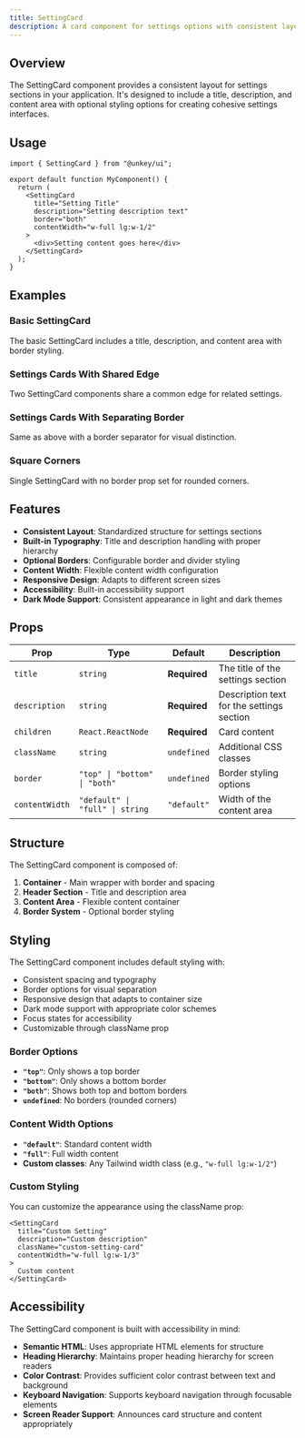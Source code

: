 ```yaml
---
title: SettingCard
description: A card component for settings options with consistent layout, optional borders, and configurable content width for settings interfaces.
---
```


## Overview

The SettingCard component provides a consistent layout for settings sections in your application. It's designed to include a title, description, and content area with optional styling options for creating cohesive settings interfaces.

## Usage

```tsx
import { SettingCard } from "@unkey/ui";

export default function MyComponent() {
  return (
    <SettingCard
      title="Setting Title"
      description="Setting description text"
      border="both"
      contentWidth="w-full lg:w-1/2"
    >
      <div>Setting content goes here</div>
    </SettingCard>
  );
}
```

## Examples

### Basic SettingCard
The basic SettingCard includes a title, description, and content area with border styling.

<SettingsCardBasic />

### Settings Cards With Shared Edge
Two SettingCard components share a common edge for related settings.

<SettingsCardsWithSharedEdge />

### Settings Cards With Separating Border
Same as above with a border separator for visual distinction.

<SettingsCardsWithDivider />

### Square Corners
Single SettingCard with no border prop set for rounded corners.

<SettingsCardsWithSquareEdge />

## Features

- **Consistent Layout**: Standardized structure for settings sections
- **Built-in Typography**: Title and description handling with proper hierarchy
- **Optional Borders**: Configurable border and divider styling
- **Content Width**: Flexible content width configuration
- **Responsive Design**: Adapts to different screen sizes
- **Accessibility**: Built-in accessibility support
- **Dark Mode Support**: Consistent appearance in light and dark themes

## Props

| Prop | Type | Default | Description |
|------|------|---------|-------------|
| `title` | `string` | **Required** | The title of the settings section |
| `description` | `string` | **Required** | Description text for the settings section |
| `children` | `React.ReactNode` | **Required** | Card content |
| `className` | `string` | `undefined` | Additional CSS classes |
| `border` | `"top" \| "bottom" \| "both"` | `undefined` | Border styling options |
| `contentWidth` | `"default" \| "full" \| string` | `"default"` | Width of the content area |

## Structure

The SettingCard component is composed of:

1. **Container** - Main wrapper with border and spacing
2. **Header Section** - Title and description area
3. **Content Area** - Flexible content container
4. **Border System** - Optional border styling

## Styling

The SettingCard component includes default styling with:

- Consistent spacing and typography
- Border options for visual separation
- Responsive design that adapts to container size
- Dark mode support with appropriate color schemes
- Focus states for accessibility
- Customizable through className prop

### Border Options

- **`"top"`**: Only shows a top border
- **`"bottom"`**: Only shows a bottom border  
- **`"both"`**: Shows both top and bottom borders
- **`undefined`**: No borders (rounded corners)

### Content Width Options

- **`"default"`**: Standard content width
- **`"full"`**: Full width content
- **Custom classes**: Any Tailwind width class (e.g., `"w-full lg:w-1/2"`)

### Custom Styling

You can customize the appearance using the className prop:

```tsx
<SettingCard
  title="Custom Setting"
  description="Custom description"
  className="custom-setting-card"
  contentWidth="w-full lg:w-1/3"
>
  Custom content
</SettingCard>
```

## Accessibility

The SettingCard component is built with accessibility in mind:

- **Semantic HTML**: Uses appropriate HTML elements for structure
- **Heading Hierarchy**: Maintains proper heading hierarchy for screen readers
- **Color Contrast**: Provides sufficient color contrast between text and background
- **Keyboard Navigation**: Supports keyboard navigation through focusable elements
- **Screen Reader Support**: Announces card structure and content appropriately

